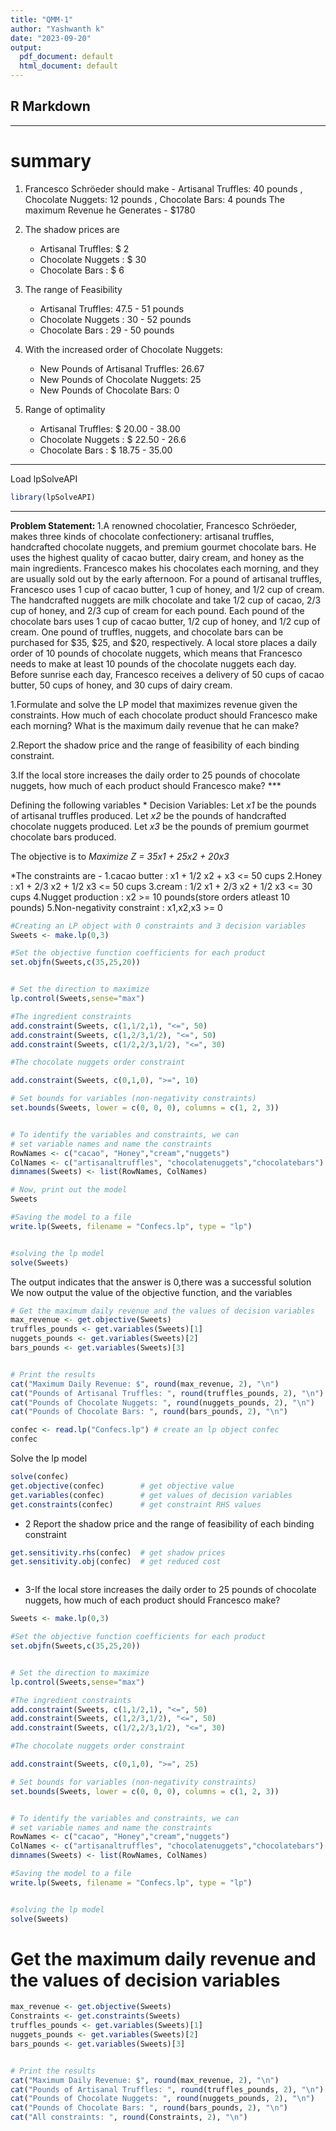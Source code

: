 ---
title: "QMM-1"
author: "Yashwanth k"
date: "2023-09-20"
output:
  pdf_document: default
  html_document: default
---



## R Markdown



***
# summary
 1. Francesco Schröeder should make - Artisanal Truffles:  40 pounds , Chocolate Nuggets:  12 pounds , Chocolate Bars:  4 pounds 
  The maximum Revenue he Generates - $1780
  
 2. The shadow prices are 
 
    - Artisanal Truffles: $ 2 
    - Chocolate Nuggets : $ 30
    - Chocolate Bars    : $ 6
    
 3. The range of Feasibility 
    
    - Artisanal Truffles: 47.5 - 51 pounds
    - Chocolate Nuggets : 30 - 52 pounds
    - Chocolate Bars    : 29 - 50 pounds 
    
 4. With the increased order of Chocolate Nuggets:
 
    - New Pounds of Artisanal Truffles:  26.67 
    - New Pounds of Chocolate Nuggets:  25 
    - New Pounds of Chocolate Bars:  0
    
 5. Range of optimality 
    - Artisanal Truffles: $ 20.00 - 38.00
    - Chocolate Nuggets : $ 22.50 - 26.6
    - Chocolate Bars    : $ 18.75 - 35.00
 
***
Load lpSolveAPI
```{r}
library(lpSolveAPI)
```

***
**Problem Statement: **
1.A renowned chocolatier, Francesco Schröeder, makes three kinds of chocolate confectionery: artisanal truffles, handcrafted chocolate nuggets, and premium gourmet chocolate bars. He uses the highest quality of cacao butter, dairy cream, and honey as the main ingredients. Francesco makes his chocolates each morning, and they are usually sold out by the early afternoon. For a pound of artisanal truffles, Francesco uses 1 cup of cacao butter, 1 cup of honey, and 1/2 cup of cream. The handcrafted nuggets are milk chocolate and take 1/2 cup of cacao, 2/3 cup of honey, and 2/3 cup of cream for each pound. Each pound of the chocolate bars uses 1 cup of cacao butter, 1/2 cup of honey, and 1/2 cup of cream. One pound of truffles, nuggets, and chocolate bars can be purchased for $35, $25, and $20, respectively. A local store places a daily order of 10 pounds of chocolate nuggets, which means that Francesco needs to make at least 10 pounds of the chocolate nuggets each day. Before sunrise each day, Francesco receives a delivery of 50 cups of cacao butter, 50 cups of honey, and 30 cups of dairy cream.

1.Formulate and solve the LP model that maximizes revenue given the constraints. How much of each chocolate product should Francesco make each morning? What is the maximum daily revenue that he can make?



2.Report the shadow price and the range of feasibility of each binding constraint.

3.If the local store increases the daily order to 25 pounds of chocolate nuggets, how much of each product should Francesco make?
***


Defining the following variables
* Decision Variables:
Let *x1* be the pounds of artisanal truffles produced.
Let *x2* be the pounds of handcrafted chocolate nuggets produced.
Let *x3* be the pounds of premium gourmet chocolate bars produced.

The objective is to   *Maximize  Z = 35x1 + 25x2 + 20x3 *

*The constraints are - 
1.cacao butter : x1 + 1/2 x2 + x3 <= 50 cups 
2.Honey        : x1 + 2/3 x2 + 1/2 x3  <= 50 cups
3.cream         : 1/2 x1 + 2/3 x2 + 1/2 x3 <= 30 cups 
4.Nugget production : x2 >= 10 pounds(store orders atleast 10 pounds)
5.Non-negativity constraint : x1,x2,x3 >= 0
```{r}
#Creating an LP object with 0 constraints and 3 decision variables
Sweets <- make.lp(0,3)

#Set the objective function coefficients for each product
set.objfn(Sweets,c(35,25,20))


# Set the direction to maximize
lp.control(Sweets,sense="max")

#The ingredient constraints
add.constraint(Sweets, c(1,1/2,1), "<=", 50)
add.constraint(Sweets, c(1,2/3,1/2), "<=", 50)
add.constraint(Sweets, c(1/2,2/3,1/2), "<=", 30)

#The chocolate nuggets order constraint

add.constraint(Sweets, c(0,1,0), ">=", 10)

# Set bounds for variables (non-negativity constraints)
set.bounds(Sweets, lower = c(0, 0, 0), columns = c(1, 2, 3))


# To identify the variables and constraints, we can
# set variable names and name the constraints
RowNames <- c("cacao", "Honey","cream","nuggets")
ColNames <- c("artisanaltruffles", "chocolatenuggets","chocolatebars")
dimnames(Sweets) <- list(RowNames, ColNames)

# Now, print out the model
Sweets

#Saving the model to a file 
write.lp(Sweets, filename = "Confecs.lp", type = "lp")


#solving the lp model
solve(Sweets)
```


The output indicates that the answer is 0,there was a successful solution
We now output the value of the objective function, and the variables

```{r}

# Get the maximum daily revenue and the values of decision variables
max_revenue <- get.objective(Sweets)
truffles_pounds <- get.variables(Sweets)[1]
nuggets_pounds <- get.variables(Sweets)[2]
bars_pounds <- get.variables(Sweets)[3]


# Print the results
cat("Maximum Daily Revenue: $", round(max_revenue, 2), "\n")
cat("Pounds of Artisanal Truffles: ", round(truffles_pounds, 2), "\n")
cat("Pounds of Chocolate Nuggets: ", round(nuggets_pounds, 2), "\n")
cat("Pounds of Chocolate Bars: ", round(bars_pounds, 2), "\n")


```

```{r}
confec <- read.lp("Confecs.lp") # create an lp object confec
confec
```

Solve the lp model
```{r}
solve(confec)
get.objective(confec)        # get objective value
get.variables(confec)        # get values of decision variables
get.constraints(confec)      # get constraint RHS values
```
 
* 2 Report the shadow price and the range of feasibility of each binding constraint
```{r}
get.sensitivity.rhs(confec)  # get shadow prices
get.sensitivity.obj(confec)  # get reduced cost



```

* 3-If the local store increases the daily order to 25 pounds of chocolate nuggets, how much of each product should Francesco make?

```{r}
Sweets <- make.lp(0,3)

#Set the objective function coefficients for each product
set.objfn(Sweets,c(35,25,20))


# Set the direction to maximize
lp.control(Sweets,sense="max")

#The ingredient constraints
add.constraint(Sweets, c(1,1/2,1), "<=", 50)
add.constraint(Sweets, c(1,2/3,1/2), "<=", 50)
add.constraint(Sweets, c(1/2,2/3,1/2), "<=", 30)

#The chocolate nuggets order constraint

add.constraint(Sweets, c(0,1,0), ">=", 25)

# Set bounds for variables (non-negativity constraints)
set.bounds(Sweets, lower = c(0, 0, 0), columns = c(1, 2, 3))


# To identify the variables and constraints, we can
# set variable names and name the constraints
RowNames <- c("cacao", "Honey","cream","nuggets")
ColNames <- c("artisanaltruffles", "chocolatenuggets","chocolatebars")
dimnames(Sweets) <- list(RowNames, ColNames)

#Saving the model to a file 
write.lp(Sweets, filename = "Confecs.lp", type = "lp")


#solving the lp model
solve(Sweets)
```
# Get the maximum daily revenue and the values of decision variables
```{r}
max_revenue <- get.objective(Sweets)
Constraints <- get.constraints(Sweets)
truffles_pounds <- get.variables(Sweets)[1]
nuggets_pounds <- get.variables(Sweets)[2]
bars_pounds <- get.variables(Sweets)[3]


# Print the results
cat("Maximum Daily Revenue: $", round(max_revenue, 2), "\n")
cat("Pounds of Artisanal Truffles: ", round(truffles_pounds, 2), "\n")
cat("Pounds of Chocolate Nuggets: ", round(nuggets_pounds, 2), "\n")
cat("Pounds of Chocolate Bars: ", round(bars_pounds, 2), "\n")
cat("All constraints: ", round(Constraints, 2), "\n")

```
